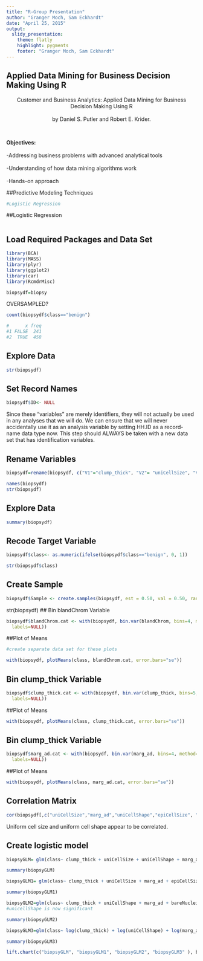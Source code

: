 ```yaml
---
title: "R-Group Presentation"
author: "Granger Moch, Sam Eckhardt"
date: "April 25, 2015"
output:
  slidy_presentation:
    theme: flatly 
    highlight: pygments
    footer: "Granger Moch, Sam Eckhardt"
---
```



## Applied Data Mining for Business Decision Making Using R

<center>Customer and Business Analytics: Applied Data Mining for Business Decision Making Using R <br><br> by Daniel S. Putler and Robert E. Krider.</center> <br>

<b>Objectives:</b><br><br>
-Addressing business problems with advanced analytical tools <br> <br>
-Understanding of how data mining algorithms work <br> <br>
-Hands-on approach

##Predictive Modeling Techniques

```r
#Logistic Regression

```

##Logistic Regression
```r


```

## Load Required Packages and Data Set

```r
library(BCA)
library(MASS)
library(plyr)
library(ggplot2)
library(car)
library(RcmdrMisc)

biopsydf=biopsy
```


OVERSAMPLED?

```r
count(biopsydf$class=="benign")

#      x freq
#1 FALSE  241
#2  TRUE  458 
```

## Explore Data
```r
str(biopsydf)
```

## Set Record Names
```r
biopsydf$ID<- NULL
```
Since these “variables” are merely identifiers, they will
not actually be used in any analyses that we will do. We can ensure that
we will never accidentally use it as an analysis variable by setting HH.ID as
a record-name data type now. This step should ALWAYS be taken with a
new data set that has identification variables.

## Rename Variables
```r
biopsydf=rename(biopsydf, c("V1"="clump_thick", "V2"= "uniCellSize", "V3"="uniCellShape", "V4"="marg_ad", "V5"="epiCellSize","V6"="bareNuclei", "V7"="blandChrom", "V8"="normNucleoli", "V9"="mitoses"))

names(biopsydf)
str(biopsydf)
```

## Explore Data
```r
summary(biopsydf)
```

## Recode Target Variable
```r
biopsydf$class<- as.numeric(ifelse(biopsydf$class=="benign", 0, 1))

str(biopsydf$class)
```


## Create Sample
```r
biopsydf$Sample <- create.samples(biopsydf, est = 0.50, val = 0.50, rand.seed = 1)
```

str(biopsydf)
## Bin blandChrom Variable

```r
biopsydf$blandChrom.cat <- with(biopsydf, bin.var(blandChrom, bins=4, method='intervals', 
  labels=NULL))

```

##Plot of Means
```r
#create separate data set for these plots

with(biopsydf, plotMeans(class, blandChrom.cat, error.bars="se"))
```


## Bin clump_thick Variable

```r
biopsydf$clump_thick.cat <- with(biopsydf, bin.var(clump_thick, bins=5, method='intervals', 
  labels=NULL))

```


##Plot of Means
```r

with(biopsydf, plotMeans(class, clump_thick.cat, error.bars="se"))
```

## Bin clump_thick Variable

```r
biopsydf$marg_ad.cat <- with(biopsydf, bin.var(marg_ad, bins=4, method='intervals', 
  labels=NULL))

```

##Plot of Means
```r

with(biopsydf, plotMeans(class, marg_ad.cat, error.bars="se"))
```

## Correlation Matrix
```r
cor(biopsydf[,c("uniCellSize","marg_ad","uniCellShape","epiCellSize", "bareNuclei", "blandChrom", "normNucleoli", "mitoses", "clump_thick")], use="complete")
```
Uniform cell size and uniform cell shape appear to be correlated.

## Create logistic model
```r

biopsyGLM= glm(class~ clump_thick + uniCellSize + uniCellShape + marg_ad + epiCellSize + bareNuclei + blandChrom + normNucleoli + mitoses, family=binomial(logit), data=biopsydf)

summary(biopsyGLM)

biopsyGLM1= glm(class~ clump_thick + uniCellSize + marg_ad + epiCellSize + bareNuclei + blandChrom + normNucleoli + mitoses, family=binomial(logit), data=biopsydf)

summary(biopsyGLM1)

biopsyGLM2=glm(class~ clump_thick + uniCellShape + marg_ad + bareNuclei + blandChrom + normNucleoli, family=binomial(logit), data=biopsydf)
#unicellShape is now significant 

summary(biopsyGLM2)

biopsyGLM3=glm(class~ log(clump_thick) + log(uniCellShape) + log(marg_ad) + log(bareNuclei) + log(blandChrom) + log(normNucleoli), family=binomial(logit), data=biopsydf)

summary(biopsyGLM3)
```


```r
lift.chart(c("biopsyGLM", "biopsyGLM1", "biopsyGLM2", "biopsyGLM3" ), biopsydf[biopsydf$Sample=="Estimation",], 1, .51, "cumulative", "Estimation")
```
